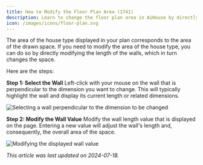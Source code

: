 ```yaml
---
title: How to Modify the Floor Plan Area (1741)
description: Learn to change the floor plan area in AiHouse by directly modifying wall lengths. This guide shows how to select walls and adjust their values to alter the space.
icon: /images/icons/floor-plan.svg
---
```


The area of the house type displayed in your plan corresponds to the area of the drawn space. If you need to modify the area of the house type, you can do so by directly modifying the length of the walls, which in turn changes the space.

Here are the steps:

**Step 1: Select the Wall**
Left-click with your mouse on the wall that is perpendicular to the dimension you want to change. This will typically highlight the wall and display its current length or related dimensions.

![Selecting a wall perpendicular to the dimension to be changed](https://ai-study1.3vjia.com/aihouse-web/b06d51d8-a566-4965-9b4b-02a37be1804b.png)

**Step 2: Modify the Wall Value**
Modify the wall length value that is displayed on the page. Entering a new value will adjust the wall's length and, consequently, the overall area of the space.

![Modifying the displayed wall value](https://ai-study1.3vjia.com/aihouse-web/e9763c80-46bd-482d-9654-0f4858f0d60e.png)

*This article was last updated on 2024-07-18.*
